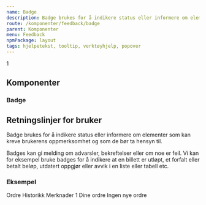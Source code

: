 ```yaml
---
name: Badge
description: Badge brukes for å indikere status eller informere om elementer som kan kreve brukerens oppmerksomhet og som de bør ta hensyn til.
route: /komponenter/feedback/badge
parent: Komponenter
menu: Feedback
npmPackage: layout
tags: hjelpetekst, tooltip, verktøyhjelp, popover
---
```



<PageHeader />

<Playground advanced props={badgeprops}>
  <Badge variant="primary">1</Badge>
</Playground>

## Komponenter

### Badge

<ImportStatement imports="Badge" />
<Props of={Badge} />

## Retningslinjer for bruker

Badge brukes for å indikere status eller informere om elementer som kan kreve brukerens oppmerksomhet og som de bør ta hensyn til.

Badges kan gi melding om advarsler, bekreftelser eller om noe er feil. Vi kan for eksempel bruke badges for å indikere at en billett er utløpt,
et forfalt eller betalt beløp, utdatert oppgjør eller avvik i en liste eller tabell etc.

### Eksempel

<Playground>
  <div>
    <div>
      <Tabs>
        <TabList>
          <Tab style={{ position: 'relative', minWidth: '12rem' }}>Ordre</Tab>
          <Tab style={{ position: 'relative', minWidth: '12rem' }}>
            Historikk
          </Tab>
          <Tab style={{ position: 'relative', minWidth: '12rem' }}>
            Merknader
            <NotificationBadge
              variant="primary"
              style={{ position: 'absolute', top: 0 }}
              max={10}
            >
              1
            </NotificationBadge>
          </Tab>
        </TabList>
        <TabPanels>
          <TabPanel>
            <Heading2 as="span">Dine ordre</Heading2>
            <StatusBadge variant="neutral">Ingen nye ordre</StatusBadge>
          </TabPanel>
          <TabPanel></TabPanel>
          <TabPanel></TabPanel>
        </TabPanels>
      </Tabs>
    </div>
  </div>
</Playground>
